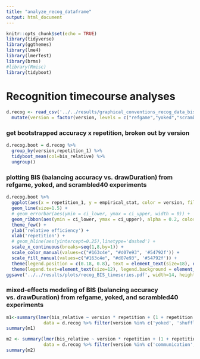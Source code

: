 ```yaml
---
title: "analyze_recog_dataframe"
output: html_document
---
```


```r
knitr::opts_chunk$set(echo = TRUE)
library(tidyverse)
library(ggthemes)
library(lme4)
library(lmerTest)
library(brms)
#library(Rmisc)
library(tidyboot)
```

# Recognition timecourse analyses 

```r
d.recog <- read_csv('../../results/graphical_conventions_recog_data_bis.csv') %>%
  mutate(version = factor(version, levels = c("refgame","yoked","scrambled40"), labels = c("communication", "yoked", "shuffled" ))) 
```

### get bootstrapped accuracy x repetition, broken out by version
```r
d.recog.boot = d.recog %>%
  group_by(version,repetition_1) %>%
  tidyboot_mean(col=bis_relative) %>%
  ungroup()
```
### plotting BIS (balancing accuracy vs. drawDuration) from refgame, yoked, and scrambled40 experiments
```r
d.recog.boot %>%  
  ggplot(aes(x = repetition_1, y = empirical_stat, color = version, fill = version)) +
  geom_line(size=1.5) +
  # geom_errorbar(aes(ymin = ci_lower, ymax = ci_upper, width = 0)) +
  geom_ribbon(aes(ymin = ci_lower, ymax = ci_upper), alpha = 0.2, color = NA) +
  theme_few() +
  ylab('relative efficiency') +
  xlab('repetition') +
  # geom_hline(aes(yintercept=0.25),linetype='dashed') +
  scale_x_continuous(breaks=seq(1,8,by=1)) + 
  scale_color_manual(values=c("#163c4e", "#d07e93", '#54792f')) + 
  scale_fill_manual(values=c("#163c4e", "#d07e93", '#54792f')) +   
  theme(legend.position = c(0.18, 0.8), text = element_text(size=18), element_line(size=1), element_rect(size=2, color="#00000")) +
  theme(legend.text=element_text(size=12), legend.background = element_rect(fill="transparent"))
ggsave('../../results/plots/recog_BIS_timeseries.pdf', width=14, height = 10, units='cm')
```
### mixed-effects modeling of BIS (balancing accuracy vs. drawDuration) from refgame, yoked, and scrambled40 experiments
```r
m1<-summary(lmer(bis_relative ~ version * repetition + (1 + repetition | gameID), 
              data = d.recog %>% filter(version %in% c('yoked', 'shuffled'))))
summary(m1)
```

```r
m2 <- summary(lmer(bis_relative ~ version * repetition + (1 + repetition | orig_gameID), 
              data = d.recog %>% filter(version %in% c('communication', 'yoked'))))
summary(m2)
```